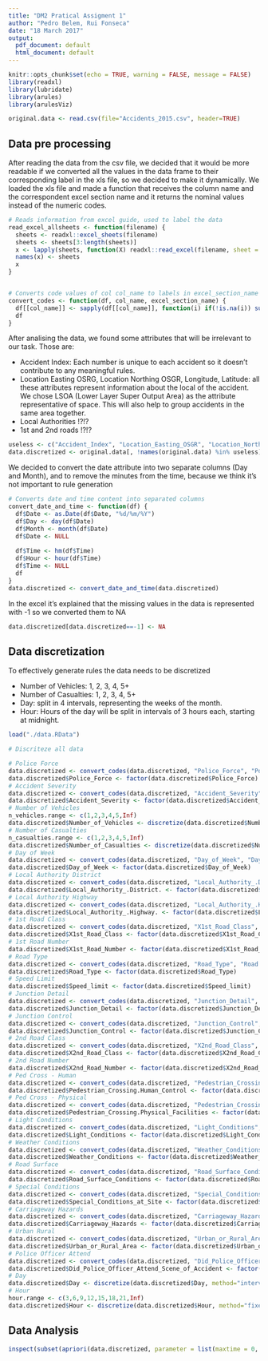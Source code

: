 ```yaml
---
title: "DM2 Pratical Assigment 1"
author: "Pedro Belem, Rui Fonseca"
date: "18 March 2017"
output:
  pdf_document: default
  html_document: default
---
```


```r
knitr::opts_chunk$set(echo = TRUE, warning = FALSE, message = FALSE)
library(readxl)
library(lubridate)
library(arules)		
library(arulesViz)

original.data <- read.csv(file="Accidents_2015.csv", header=TRUE)
```

## Data pre processing
After reading the data from the csv file, we decided that it would be more readable if we converted all the values in the data frame to their corresponding label in the xls file, so we decided to make it dynamically.
We loaded the xls file and made a function that receives the column name and the correspondent excel section name and it returns the nominal values instead of the numeric codes.

```r

# Reads information from excel guide, used to label the data
read_excel_allsheets <- function(filename) {
  sheets <- readxl::excel_sheets(filename)
  sheets <- sheets[3:length(sheets)]
  x <- lapply(sheets, function(X) readxl::read_excel(filename, sheet = X))
  names(x) <- sheets
  x
}


# Converts code values of col col_name to labels in excel_section_name
convert_codes <- function(df, col_name, excel_section_name) {
  df[[col_name]] <- sapply(df[[col_name]], function(i) if(!is.na(i)) subset(mysheets[[excel_section_name]], code == i)$label else NA)
  df
}
```

After analising the data, we found some attributes that will be irrelevant to our task.
Those are:

* Accident Index: Each number is unique to each accident so it doesn't contribute to any meaningful rules.
* Location Easting OSRG, Location Northing OSGR, Longitude, Latitude: all these attributes represent information about the local of the accident. We chose LSOA (Lower Layer Super Output Area) as the attribute representative of space. This will also help to group accidents in the same area together.
* Local Authorities !?!?
* 1st and 2nd roads !?!?


```r
useless <- c("Accident_Index", "Location_Easting_OSGR", "Location_Northing_OSGR", "Latitude", "Longitude", "LSOA_of_Accident_Location")
data.discretized <- original.data[, !names(original.data) %in% useless]
```

We decided to convert the date attribute into two separate columns (Day and Month), and to remove the minutes from the time, because we think it's not important to rule generation

```r
# Converts date and time content into separated columns
convert_date_and_time <- function(df) {
  df$Date <- as.Date(df$Date, "%d/%m/%Y")
  df$Day <- day(df$Date)               
  df$Month <- month(df$Date)
  df$Date <- NULL
  
  df$Time <- hm(df$Time)
  df$Hour <- hour(df$Time)
  df$Time <- NULL
  df
}
data.discretized <- convert_date_and_time(data.discretized)
```

In the excel it's explained that the missing values in the data is represented with -1 so we converted them to NA

```r
data.discretized[data.discretized==-1] <- NA
```

## Data discretization

To effectively generate rules the data needs to be discretized

* Number of Vehicles: 1, 2, 3, 4, 5+
* Number of Casualties: 1, 2, 3, 4, 5+
* Day: split in 4 intervals, representing the weeks of the month.
* Hour: Hours of the day will be split in intervals of 3 hours each, starting at midnight.

```r
load("./data.RData")
```
```r
# Discriteze all data 

# Police Force
data.discretized <- convert_codes(data.discretized, "Police_Force", "Police Force")
data.discretized$Police_Force <- factor(data.discretized$Police_Force)
# Accident Severity
data.discretized <- convert_codes(data.discretized, "Accident_Severity", "Accident Severity")
data.discretized$Accident_Severity <- factor(data.discretized$Accident_Severity)
# Number of Vehicles
n_vehicles.range <- c(1,2,3,4,5,Inf)
data.discretized$Number_of_Vehicles <- discretize(data.discretized$Number_of_Vehicles, method = "fixed", categories = n_vehicles.range)
# Number of Casualties
n_casualties.range <- c(1,2,3,4,5,Inf)
data.discretized$Number_of_Casualties <- discretize(data.discretized$Number_of_Casualties, method = "fixed", categories = n_casualties.range)
# Day of Week
data.discretized <- convert_codes(data.discretized, "Day_of_Week", "Day of Week")
data.discretized$Day_of_Week <- factor(data.discretized$Day_of_Week)
# Local Authority District
data.discretized <- convert_codes(data.discretized, "Local_Authority_.District.", "Local Authority (District)")
data.discretized$Local_Authority_.District. <- factor(data.discretized$Local_Authority_.District.)
# Local Authority Highway
data.discretized <- convert_codes(data.discretized, "Local_Authority_.Highway.", "Local Authority (Highway)")
data.discretized$Local_Authority_.Highway. <- factor(data.discretized$Local_Authority_.Highway.)
# 1st Road Class
data.discretized <- convert_codes(data.discretized, "X1st_Road_Class", "1st Road Class")
data.discretized$X1st_Road_Class <- factor(data.discretized$X1st_Road_Class)
# 1st Road Number
data.discretized$X1st_Road_Number <- factor(data.discretized$X1st_Road_Number)
# Road Type
data.discretized <- convert_codes(data.discretized, "Road_Type", "Road Type")
data.discretized$Road_Type <- factor(data.discretized$Road_Type)
# Speed Limit
data.discretized$Speed_limit <- factor(data.discretized$Speed_limit)
# Junction Detail
data.discretized <- convert_codes(data.discretized, "Junction_Detail", "Junction Detail")
data.discretized$Junction_Detail <- factor(data.discretized$Junction_Detail, exclude = NULL)
# Junction Control
data.discretized <- convert_codes(data.discretized, "Junction_Control", "Junction Control")
data.discretized$Junction_Control <- factor(data.discretized$Junction_Control, exclude = NULL)
# 2nd Road Class
data.discretized <- convert_codes(data.discretized, "X2nd_Road_Class", "2nd Road Class")
data.discretized$X2nd_Road_Class <- factor(data.discretized$X2nd_Road_Class, exclude = NULL)
# 2nd Road Number
data.discretized$X2nd_Road_Number <- factor(data.discretized$X2nd_Road_Number)
# Ped Cross - Human
data.discretized <- convert_codes(data.discretized, "Pedestrian_Crossing.Human_Control", "Ped Cross - Human")
data.discretized$Pedestrian_Crossing.Human_Control <- factor(data.discretized$Pedestrian_Crossing.Human_Control, exclude = NULL)
# Ped Cross - Physical
data.discretized <- convert_codes(data.discretized, "Pedestrian_Crossing.Physical_Facilities", "Ped Cross - Physical")
data.discretized$Pedestrian_Crossing.Physical_Facilities <- factor(data.discretized$Pedestrian_Crossing.Physical_Facilities)
# Light Conditions
data.discretized <- convert_codes(data.discretized, "Light_Conditions", "Light Conditions")
data.discretized$Light_Conditions <- factor(data.discretized$Light_Conditions)
# Weather Conditions
data.discretized <- convert_codes(data.discretized, "Weather_Conditions", "Weather")
data.discretized$Weather_Conditions <- factor(data.discretized$Weather_Conditions)
# Road Surface
data.discretized <- convert_codes(data.discretized, "Road_Surface_Conditions", "Road Surface")
data.discretized$Road_Surface_Conditions <- factor(data.discretized$Road_Surface_Conditions)
# Special Conditions
data.discretized <- convert_codes(data.discretized, "Special_Conditions_at_Site", "Special Conditions at Site")
data.discretized$Special_Conditions_at_Site <- factor(data.discretized$Special_Conditions_at_Site)
# Carriageway Hazards
data.discretized <- convert_codes(data.discretized, "Carriageway_Hazards", "Carriageway Hazards")
data.discretized$Carriageway_Hazards <- factor(data.discretized$Carriageway_Hazards)
# Urban Rural
data.discretized <- convert_codes(data.discretized, "Urban_or_Rural_Area", "Urban Rural")
data.discretized$Urban_or_Rural_Area <- factor(data.discretized$Urban_or_Rural_Area)
# Police Officer Attend
data.discretized <- convert_codes(data.discretized, "Did_Police_Officer_Attend_Scene_of_Accident", "Police Officer Attend")
data.discretized$Did_Police_Officer_Attend_Scene_of_Accident <- factor(data.discretized$Did_Police_Officer_Attend_Scene_of_Accident)
# Day
data.discretized$Day <- discretize(data.discretized$Day, method="interval", categories=4)
# Hour
hour.range <- c(3,6,9,12,15,18,21,Inf)
data.discretized$Hour <- discretize(data.discretized$Hour, method="fixed", categories=hour.range)
```

## Data Analysis

```R
inspect(subset(apriori(data.discretized, parameter = list(maxtime = 0, support = 0.3, confidence = 0.95)), lift > 2.5))
```

